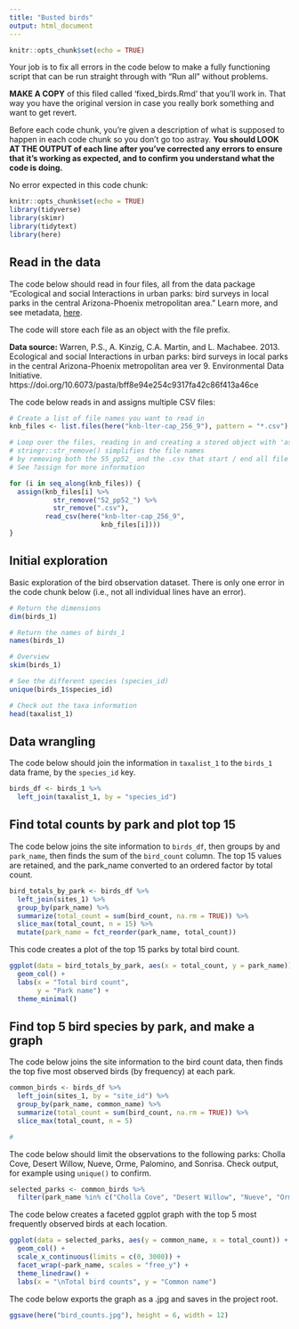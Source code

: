 ```yaml
---
title: "Busted birds"
output: html_document
---
```


```r
knitr::opts_chunk$set(echo = TRUE)
```

Your job is to fix all errors in the code below to make a fully functioning script that can be run straight through with "Run all" without problems. 

**MAKE A COPY** of this filed called 'fixed_birds.Rmd' that you'll work in. That way you have the original version in case you really bork something and want to get revert. 

Before each code chunk, you're given a description of what is supposed to happen in each code chunk so you don't go too astray. **You should LOOK AT THE OUTPUT of each line after you've corrected any errors to ensure that it's working as expected, and to confirm you understand what the code is doing.** 

No error expected in this code chunk:
```r
knitr::opts_chunk$set(echo = TRUE)
library(tidyverse)
library(skimr)
library(tidytext)
library(here)
```

## Read in the data

The code below should read in four files, all from the data package "Ecological and social Interactions in urban parks: bird surveys in local parks in the central Arizona-Phoenix metropolitan area." Learn more, and see metadata, [here](https://portal.edirepository.org/nis/mapbrowse?packageid=knb-lter-cap.256.9).

The code will store each file as an object with the file prefix. 

**Data source:** Warren, P.S., A. Kinzig, C.A. Martin, and L. Machabee. 2013. Ecological and social Interactions in urban parks: bird surveys in local parks in the central Arizona-Phoenix metropolitan area ver 9. Environmental Data Initiative. https://doi.org/10.6073/pasta/bff8e94e254c9317fa42c86f413a46ce

The code below reads in and assigns multiple CSV files:
```r

# Create a list of file names you want to read in
knb_files <- list.files(here("knb-lter-cap_256_9"), pattern = "*.csv")

# Loop over the files, reading in and creating a stored object with 'assign()'. See ?assign for more information.
# stringr::str_remove() simplifies the file names
# by removing both the 55_pp52_ and the .csv that start / end all file names
# See ?assign for more information

for (i in seq_along(knb_files)) {
  assign(knb_files[i] %>% 
           str_remove("52_pp52_") %>% 
           str_remove(".csv"), 
         read_csv(here("knb-lter-cap_256_9", 
                       knb_files[i])))
}

```

## Initial exploration

Basic exploration of the bird observation dataset. There is only one error in the code chunk below (i.e., not all individual lines have an error). 
```r
# Return the dimensions 
dim(birds_1)

# Return the names of birds_1
names(birds_1)

# Overview
skim(birds_1)

# See the different species (species_id)
unique(birds_1$species_id)

# Check out the taxa information
head(taxalist_1)
```

## Data wrangling

The code below should join the information in `taxalist_1` to the `birds_1` data frame, by the `species_id` key. 

```r
birds_df <- birds_1 %>% 
  left_join(taxalist_1, by = "species_id")
```

## Find total counts by park and plot top 15

The code below joins the site information to `birds_df`, then groups by and `park_name`, then finds the sum of the `bird_count` column. The top 15 values are retained, and the park_name converted to an ordered factor by total count. 

```r
bird_totals_by_park <- birds_df %>% 
  left_join(sites_1) %>% 
  group_by(park_name) %>% 
  summarize(total_count = sum(bird_count, na.rm = TRUE)) %>% 
  slice_max(total_count, n = 15) %>% 
  mutate(park_name = fct_reorder(park_name, total_count))
```

This code creates a plot of the top 15 parks by total bird count. 
```r
ggplot(data = bird_totals_by_park, aes(x = total_count, y = park_name)) +
  geom_col() +
  labs(x = "Total bird count",
       y = "Park name") +
  theme_minimal()
```


## Find top 5 bird species by park, and make a graph

The code below joins the site information to the bird count data, then finds the top five most observed birds (by frequency) at each park. 

```r
common_birds <- birds_df %>% 
  left_join(sites_1, by = "site_id") %>% 
  group_by(park_name, common_name) %>% 
  summarize(total_count = sum(bird_count, na.rm = TRUE)) %>% 
  slice_max(total_count, n = 5)

# 
```

The code below should limit the observations to the following parks: Cholla Cove, Desert Willow, Nueve, Orme, Palomino, and Sonrisa. Check output, for example using `unique()` to confirm.

```r
selected_parks <- common_birds %>% 
  filter(park_name %in% c("Cholla Cove", "Desert Willow", "Nueve", "Orme", "Palomino", "Sonrisa"))
```

The code below creates a faceted ggplot graph with the top 5 most frequently observed birds at each location. 

```r
ggplot(data = selected_parks, aes(y = common_name, x = total_count)) +
  geom_col() +
  scale_x_continuous(limits = c(0, 3000)) +
  facet_wrap(~park_name, scales = "free_y") +
  theme_linedraw() +
  labs(x = "\nTotal bird counts", y = "Common name")
```

The code below exports the graph as a .jpg and saves in the project root.
```r
ggsave(here("bird_counts.jpg"), height = 6, width = 12)
```

